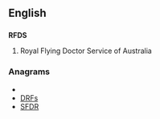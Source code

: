 ==English==

==={{initialism}}===
'''RFDS'''

# Royal Flying Doctor Service of Australia

===Anagrams===
* {{alphagram|dfrs}}
* [[DRFs#English|DRFs]]
* [[SFDR#English|SFDR]]
